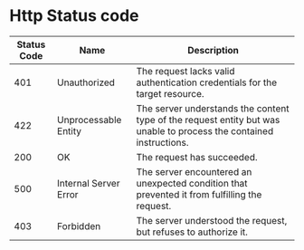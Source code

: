 # Http Status code

| Status Code | Name            | Description                                                                           |
|-------------|-----------------|---------------------------------------------------------------------------------------|
| 401         | Unauthorized    | The request lacks valid authentication credentials for the target resource.           |
| 422         | Unprocessable Entity | The server understands the content type of the request entity but was unable to process the contained instructions. |
| 200         | OK              | The request has succeeded.                                                            |
| 500         | Internal Server Error | The server encountered an unexpected condition that prevented it from fulfilling the request. |
| 403         | Forbidden       | The server understood the request, but refuses to authorize it.                        |